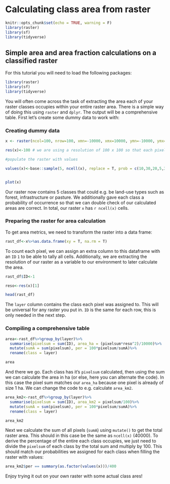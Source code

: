 # Calculating class area from raster

```r
knitr::opts_chunk$set(echo = TRUE, warning = F)
library(raster)
library(sf)
library(tidyverse)
```

## Simple area and area fraction calculations on a classified raster

For this tutorial you will need to load the following packages:

```r
library(raster)
library(sf)
library(tidyverse)
```

You will often come across the task of extracting the area each of your raster classes occupies within your entire raster area. There is a simple way of doing this using `raster` and `dplyr`. The output will be a comprehensive table. First let's create some dummy data to work with:

### Creating dummy data

```r
x <- raster(ncol=100, nrow=100, xmn=-10000, xmx=10000, ymn=-10000, ymx=10000)

res(x)<-100 # we are using a resolution of 100 x 100 so that each pixel is 1ha in size

#populate the raster with values

values(x)<-base::sample(5, ncell(x), replace = T, prob = c(10,30,20,5,35))


plot(x)
```

Our raster now contains 5 classes that could e.g. be land-use types such as forest, infrastructure or pasture. We additionally gave each class a probability of occurrence so that we can double check of our calculated areas are correct. In total, our raster `x` has `r ncell(x)` cells.

### Preparing the raster for area calculation

To get area metrics, we need to transform the raster into a data frame:

```r
rast_df<-x%>%as.data.frame(xy = T, na.rm = T)
```

To count each pixel, we can assign an extra column to this dataframe with an `ID` `1` to be able to tally all cells. Additionally, we are extracting the resolution of our raster as a variable to our environment to later calculate the area.

```r
rast_df$ID<-1

reso<-res(x)[1]

head(rast_df)
```

The `layer` column contains the class each pixel was assigned to. This will be universal for any raster you put in. `ID` is the same for each row, this is only needed in the next step.

### Compiling a comprehensive table

```r
area<-rast_df%>%group_by(layer)%>%
  summarise(pixelsum = sum(ID), area_ha = (pixelsum*reso^2)/10000)%>%
  mutate(sumA = sum(pixelsum), per = 100*pixelsum/sumA)%>%
  rename(class = layer)

area
```

And there we go. Each class has it's `pixelsum` calculated, then using the sum we can calculate the area in ha (or else, here you can alternate the code). In this case the pixel sum matches our `area_ha` because one pixel is already of size 1 ha. We can change the code to e.g. calculate `area_km2`.

```r
area_km2<-rast_df%>%group_by(layer)%>%
  summarise(pixelsum = sum(ID), area_km2 = pixelsum/100)%>%
  mutate(sumA = sum(pixelsum), per = 100*pixelsum/sumA)%>%
  rename(class = layer)

area_km2
```

Next we calculate the sum of all pixels (`sumA`) using `mutate()` to get the total raster area. This should in this case be the same as `ncell(x)` (40000). To derive the percentage of the entire each class occupies, we just need to divide the `pixelsum` of each class by the total sum and multiply by 100. This should match our probabilities we assigned for each class when filling the raster with values:

```r
area_km2$per == summary(as.factor(values(x)))/400
```

Enjoy trying it out on your own raster with some actual class ares!